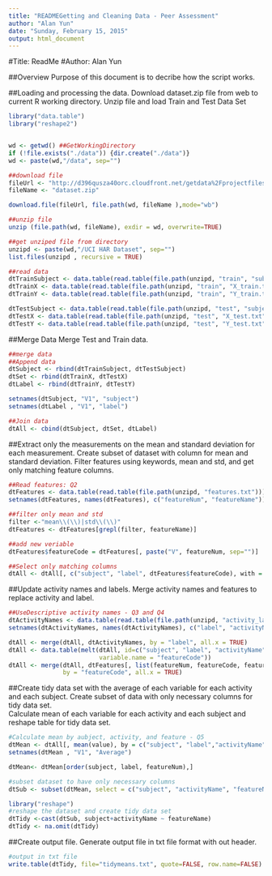 ```yaml
---
title: "READMEGetting and Cleaning Data - Peer Assessment"
author: "Alan Yun"
date: "Sunday, February 15, 2015"
output: html_document
---
```

#Title: ReadMe
#Author: Alan Yun

##Overview
Purpose of this document is to decribe how the script works.


##Loading and processing the data.
Download dataset.zip file from web to current R working directory. 
Unzip file and load Train and Test Data Set 

```r

library("data.table")
library("reshape2")


wd <- getwd() ##GetWorkingDirectory
if (!file.exists("./data")) {dir.create("./data")}
wd <- paste(wd,"/data", sep="")

##download file
fileUrl <- "http://d396qusza40orc.cloudfront.net/getdata%2Fprojectfiles%2FUCI%20HAR%20Dataset.zip "
fileName <- "dataset.zip"

download.file(fileUrl, file.path(wd, fileName ),mode="wb")

##unzip file
unzip (file.path(wd, fileName), exdir = wd, overwrite=TRUE)

##get unziped file from directory
unzipd <- paste(wd,"/UCI HAR Dataset", sep="")
list.files(unzipd , recursive = TRUE)

##read data
dtTrainSubject <- data.table(read.table(file.path(unzipd, "train", "subject_train.txt")))
dtTrainX <- data.table(read.table(file.path(unzipd, "train", "X_train.txt")))
dtTrainY <- data.table(read.table(file.path(unzipd, "train", "Y_train.txt")))

dtTestSubject <- data.table(read.table(file.path(unzipd, "test", "subject_test.txt")))
dtTestX <- data.table(read.table(file.path(unzipd, "test", "X_test.txt")))
dtTestY <- data.table(read.table(file.path(unzipd, "test", "Y_test.txt")))

```

##Merge Data
Merge Test and Train data. 

```r
##merge data
##Append data
dtSubject <- rbind(dtTrainSubject, dtTestSubject)
dtSet <- rbind(dtTrainX, dtTestX)
dtLabel <- rbind(dtTrainY, dtTestY)

setnames(dtSubject, "V1", "subject")
setnames(dtLabel , "V1", "label")

##Join data
dtAll <- cbind(dtSubject, dtSet, dtLabel)
```

##Extract only the measurements on the mean and standard deviation for each measurement. 
Create subset of dataset with column for mean and standard deviation. 
Filter features using keywords, mean and std, and get only matching feature columns. 

```r
##Read features: Q2
dtFeatures <- data.table(read.table(file.path(unzipd, "features.txt")))
setnames(dtFeatures, names(dtFeatures), c("featureNum", "featureName"))

##filter only mean and std
filter <-"mean\\(\\)|std\\(\\)"
dtFeatures <- dtFeatures[grepl(filter, featureName)]

##add new veriable
dtFeatures$featureCode = dtFeatures[, paste("V", featureNum, sep="")]

##Select only matching columns
dtAll <- dtAll[, c("subject", "label", dtFeatures$featureCode), with = FALSE]
```

##Update activity names and labels. 
Merge activity names and features to replace activity and label. 

```r
##UseDescriptive activity names - Q3 and Q4
dtActivityNames <- data.table(read.table(file.path(unzipd, "activity_labels.txt")))
setnames(dtActivityNames, names(dtActivityNames), c("label", "activityName"))

dtAll <- merge(dtAll, dtActivityNames, by = "label", all.x = TRUE)
dtAll <- data.table(melt(dtAll, id=c("subject", "label", "activityName"), 
                         variable.name = "featureCode"))
dtAll <- merge(dtAll, dtFeatures[, list(featureNum, featureCode, featureName)], 
               by = "featureCode", all.x = TRUE)
```

##Create tidy data set with the average of each variable for each activity and each subject.
Create subset of data with only necessary columns for tidy data set.  
Calculate mean of each variable for each activity and each subject and reshape table for tidy data set. 

```r
#Calculate mean by aubject, activity, and feature - Q5
dtMean <- dtAll[, mean(value), by = c("subject", "label","activityName", "featureNum","featureName")]
setnames(dtMean , "V1", "Average")

dtMean<- dtMean[order(subject, label, featureNum),]

#subset dataset to have only necessary columns
dtSub <- subset(dtMean, select = c("subject", "activityName", "featureName", "Average"))

library("reshape")
#reshape the dataset and create tidy data set
dtTidy <-cast(dtSub, subject+activityName ~ featureName)
dtTidy <- na.omit(dtTidy)
```

##Create output file. 
Generate output file in txt file format with out header. 

```r
#output in txt file
write.table(dtTidy, file="tidymeans.txt", quote=FALSE, row.name=FALSE)
```